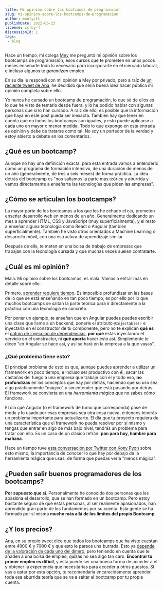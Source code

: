 ```yaml
---
title: Mi opinión sobre los bootcamps de programación
slug: mi-opinion-sobre-los-bootcamps-de-programacion
author: montyclt
publishDate: 2022-06-23
license: cc-by-4
discussionId: 1
tags:
 - blog
---
```


Hace un tiempo, mi colega [Mey](https://twitter.com/meypixel) me preguntó mi opinión sobre los bootcamps de programación, esos cursos que te prometen en unos pocos meses enseñarte todo lo necesario para incorporarte en el mercado laboral, e incluso algunos te _garantizan_ empleo.

En su día le respondí con mi opinión a Mey por privado, pero a raíz de [un reciente tweet de Ana](https://twitter.com/analorule9/status/1540004985487953920), he decidido que sería buena idea hacer pública mi opinión completa sobre ello.

<XPost author="analorule9" id="1540004985487953920" />

<Alert severity="warning">
Yo nunca he cursado un bootcamp de programación, lo que sé de ellos es lo que he visto de temario desde fuera, y lo he podido hablar con algunas personas que sí lo han cursado. A raíz de ello, es posible que la información que haya en este post pueda ser inexacta. También hay que tener en cuenta que no todos los bootcamps son iguales, y esto puede aplicarse a cada uno en mayor o menor medida.
</Alert>

<Alert severity="warning">
Todo lo que expongo en esta entrada es opinión y debe de tratarse como tal. No soy un portador de la verdad y estoy abierto a debate en los comentarios.
</Alert>

## ¿Qué es un bootcamp?
Aunque no hay una definición exacta, para esta entrada vamos a entenderlo como un programa de formación intensivo, de una duración de menos de un año (generalmente, de tres a seis meses) de forma práctica. La idea detrás del bootcamp es "nos saltamos la parte más teórica y aburrida y vamos directamente a enseñarte las tecnologías que piden las empresas".

## ¿Cómo se articulan los bootcamps?
La mayor parte de los bootcamps a los que les he echado el ojo, prometen enseñar desarrollo web en menos de un año. Generalmente dedicando un mes a aprender HTML, CSS y JavaScript (muy superficialmente), y el resto a enseñar alguna tecnología como React o Angular (también superficialmente). También he visto otros orientados a Machine Learning o desarrollo móvil, con una estructura de aprendizaje similar.

Después de ello, te meten en una bolsa de trabajo de empresas que trabajan con la tecnología cursada y que muchas veces suelen contratarte.

## ¿Cuál es mi opinión?
Mala. Mi opinión sobre los bootcamps, es mala. Vamos a entrar más en detalle sobre ello.

Primero, [aprender requiere tiempo](https://blog.koalite.com/2014/11/aprende-despacio/). Es imposible profundizar en las bases de lo que se está enseñando en tan poco tiempo, es por ello por lo que muchos bootcamps se saltan la parte teórica para ir directamente a la práctica con una tecnología en concreto.

Por poner un ejemplo, te enseñan que en Angular puedes puedes escribir una clase que llame a un backend, ponerle el atributo `@Injectable()` e inyectarla en el constructor de tu componente, pero no te explican **qué es** el [patrón de inyección de dependencias](https://martinfowler.com/articles/injection.html), **por qué** estás inyectando el servicio en el constructor, ni **qué aporta** hacer esto así. Simplemente te dicen "en Angular se hace así, y así se hará en la empresa a la que vayas".

### ¿Qué problema tiene esto?
El principal problema de esto es que, aunque puedes aprender a utilizar un framework en poco tiempo, e incluso ser productivo con él, sacar las castañas del fuego a una empresa que trabaje con él y todo eso, **no profundizas** en los conceptos que hay por detrás, haciendo que su uso sea algo prácticamente "mágico" y sin entender que está pasando por detrás. El framework se convierta en una _herramienta mágica_ que no sabes cómo funciona.

El día que Angular (o el framework de turno que corresponda) pase de moda y lo usado por esas empresas sea otra cosa nueva, entonces tendrás un problema importante para actualizarte. El día que tu proyecto requiera de una característica que el framework no pueda resolver por sí mismo y tengas que entrar en algo de más bajo nivel, tendrás un problema para tratar con ello. Es un caso de un clásico refrán: **pan para hoy, hambre para mañana**.

Hace un tiempo tuve [esta conversación por Twitter con Kony Pyon](https://twitter.com/konypyon/status/1255808489332580354) sobre esto mismo, la importancia de conocer lo que hay por debajo de la herramienta mágica que usas, de forma que puedas verla "menos mágica".

## ¿Pueden salir buenos programadores de los bootcamps?
**Por supuesto que sí**. Personalmente he conocido dos personas que les apasiona el desarrollo, que se han formado en un bootcamp. Pero estoy bastante seguro de que estas personas, al ser realmente apasionados, han aprendido gran parte de los fundamentos por su cuenta. Esta gente se ha formado por sí misma **mucho más allá de los límites del propio Bootcamp**.

## ¿Y los precios?
Ana, en su propio tweet dice que todos los bootcamps que ha visto cuestan entre 4000 € y 7000 € y que esto le parece una burrada. Esto ya [depende de la valoración de cada uno del dinero](https://mises.org/es/library/teoria-del-valor-subjetivo), pero teniendo en cuenta que te añaden a una bolsa de empleo, quizás no sea algo tan caro. **Encontrar tu primer empleo es difícil**, y esta puede ser una buena forma de acceder a él y obtener la experiencia que necesitarías para acceder a otros puestos. Si vas a optar por esta opción, te recomendaría encarecidamente aprender toda esa aburrida teoría que se va a saltar el bootcamp por tu propia cuenta.